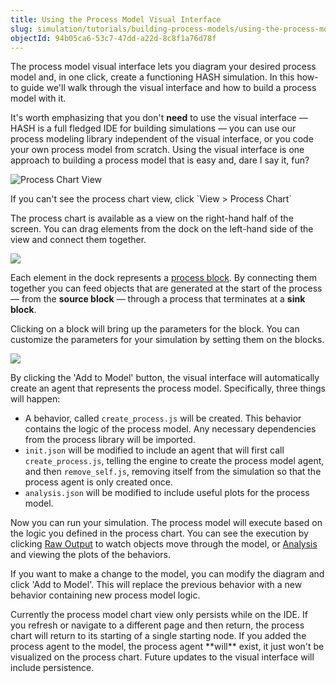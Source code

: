 ```yaml
---
title: Using the Process Model Visual Interface
slug: simulation/tutorials/building-process-models/using-the-process-model-builder
objectId: 94b05ca6-53c7-47dd-a22d-8c8f1a76d78f
---
```


The process model visual interface lets you diagram your desired process model and, in one click, create a functioning HASH simulation. In this how-to guide we'll walk through the visual interface and how to build a process model with it.

It's worth emphasizing that you don't **need** to use the visual interface — HASH is a full fledged IDE for building simulations — you can use our process modeling library independent of the visual interface, or you code your own process model from scratch. Using the visual interface is one approach to building a process model that is easy and, dare I say it, fun?

![Process Chart View](https://cdn-us1.hash.ai/site/docs/image%20%2849%29.png)

<Hint style="info">
  If you can't see the process chart view, click `View > Process Chart`
</Hint>

The process chart is available as a view on the right-hand half of the screen. You can drag elements from the dock on the left-hand side of the view and connect them together.

![](https://cdn-us1.hash.ai/site/docs/kapture-2021-03-29-at-19.57.12.gif)

Each element in the dock represents a [process block](/docs/simulations/concepts/designing-with-process-models/process-blocks). By connecting them together you can feed objects that are generated at the start of the process — from the **source block** — through a process that terminates at a **sink block**.

Clicking on a block will bring up the parameters for the block. You can customize the parameters for your simulation by setting them on the blocks.

![](https://cdn-us1.hash.ai/site/docs/kapture-2021-03-29-at-20.01.01.gif)

By clicking the 'Add to Model' button, the visual interface will automatically create an agent that represents the process model. Specifically, three things will happen:

- A behavior, called `create_process.js` will be created. This behavior contains the logic of the process model. Any necessary dependencies from the process library will be imported.
- `init.json` will be modified to include an agent that will first call `create_process.js`, telling the engine to create the process model agent, and then `remove_self.js`, removing itself from the simulation so that the process agent is only created once.
- `analysis.json` will be modified to include useful plots for the process model.

Now you can run your simulation. The process model will execute based on the logic you defined in the process chart. You can see the execution by clicking [Raw Output](/docs/simulations/run/simulation/outputs/raw-data#raw-output) to watch objects move through the model, or [Analysis](/docs/simulations/run/simulation/outputs/analysis/README) and viewing the plots of the behaviors.

If you want to make a change to the model, you can modify the diagram and click 'Add to Model'. This will replace the previous behavior with a new behavior containing new process model logic.

<Hint style="warning">
  Currently the process model chart view only persists while on the IDE. If you
  refresh or navigate to a different page and then return, the process chart
  will return to its starting of a single starting node. If you added the
  process agent to the model, the process agent **will** exist, it just won't be
  visualized on the process chart. Future updates to the visual interface will
  include persistence.
</Hint>
